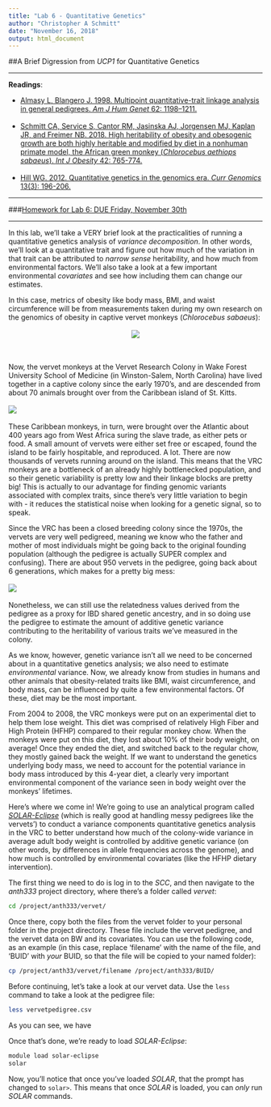 ```yaml
---
title: "Lab 6 - Quantitative Genetics"
author: "Christopher A Schmitt"
date: "November 16, 2018"
output: html_document
---
```


##A Brief Digression from *UCP1* for Quantitative Genetics

***

**Readings**:<ul> 
<li>[Almasy L, Blangero J. 1998. Multipoint quantitative-trait linkage analysis in general pedigrees. *Am J Hum Genet* 62: 1198–1211.]()</li><br>
<li>[Schmitt CA, Service S, Cantor RM, Jasinska AJ, Jorgensen MJ, Kaplan JR, and Freimer NB. 2018. High heritability of obesity and obesogenic growth are both highly heritable and modified by diet in a nonhuman primate model, the African green monkey (*Chlorocebus aethiops sabaeus*). *Int J Obesity* 42: 765-774.]()</li><br>
<li>[Hill WG. 2012. Quantitative genetics in the genomics era. *Curr Genomics* 13(3): 196-206.]()</li></ul>

***

###[Homework for Lab 6: DUE Friday, November 30th](https://fuzzyatelin.github.io/AN333_Fall18/Lab6_Homework.html)

***

In this lab, we'll take a VERY brief look at the practicalities of running a quantitative genetics analysis of *variance decomposition*. In other words, we'll look at a quantitative trait and figure out how much of the variation in that trait can be attributed to *narrow sense* heritability, and how much from environmental factors.  We'll also take a look at a few important environmental *covariates* and see how including them can change our estimates.

In this case, metrics of obesity like body mass, BMI, and waist circumference will be from measurements taken during my own research on the genomics of obesity in captive vervet monkeys (*Chlorocebus sabaeus*):<br><br>
<center>
![](vervet.jpg)
</center><br><br>
Now, the vervet monkeys at the Vervet Research Colony in Wake Forest University School of Medicine (in Winston-Salem, North Carolina) have lived together in a captive colony since the early 1970's, and are descended from about 70 animals brought over from the Caribbean island of St. Kitts. 
<br><br>
![](StKitts.jpg)
<br><br>
These Caribbean monkeys, in turn, were brought over the Atlantic about 400 years ago from West Africa suring the slave trade, as either pets or food. A small amount of vervets were either set free or escaped, found the island to be fairly hospitable, and reproduced. A lot. There are now thousands of vervets running around on the island. This means that the VRC monkeys are a bottleneck of an already highly bottlenecked population, and so their genetic variability is pretty low and their linkage blocks are pretty big! This is actually to our advantage for finding genomic variants associated with complex traits, since there's very little variation to begin with - it reduces the statistical noise when looking for a genetic signal, so to speak. 

Since the VRC has been a closed breeding colony since the 1970s, the vervets are very well pedigreed, meaning we know who the father and mother of most individuals might be going back to the original founding population (although the pedigree is actually SUPER complex and confusing). There are about 950 vervets in the pedigree, going back about 6 generations, which makes for a pretty big mess:
<br><br>
![](vervetped.png)
<br><br>
Nonetheless, we can still use the relatedness values derived from the pedigree as a proxy for IBD shared genetic ancestry, and in so doing use the pedigree to estimate the amount of additive genetic variance contributing to the heritability of various traits we've measured in the colony.

As we know, however, genetic variance isn't all we need to be concerned about in a quantitative genetics analysis; we also need to estimate *environmental* variance. Now, we already know from studies in humans and other animals that obesity-related traits like BMI, waist circumference, and body mass, can be influenced by quite a few environmental factors. Of these, diet may be the most important. 

From 2004 to 2008, the VRC monkeys were put on an experimental diet to help them lose weight. This diet was comprised of relatively High Fiber and High Protein (HFHP) compared to their regular monkey chow. When the monkeys were put on this diet, they lost about 10% of their body weight, on average! Once they ended the diet, and switched back to the regular chow, they mostly gained back the weight. If we want to understand the genetics underlying body mass, we need to account for the potential variance in body mass introduced by this 4-year diet, a clearly very important environmental component of the variance seen in body weight over the monkeys' lifetimes.

Here's where we come in!  We're going to use an analytical program called [*SOLAR-Eclipse*](http://solar-eclipse-genetics.org/index.html) (which is really good at handling messy pedigrees like the vervets') to conduct a variance components quantitative genetics analysis in the VRC to better understand how much of the colony-wide variance in average adult body weight is controlled by additive genetic variance (on other words, by differences in allele frequencies across the genome), and how much is controlled by environmental covariates (like the HFHP dietary intervention).

The first thing we need to do is log in to the *SCC*, and then navigate to the *anth333* project directory, where there's a folder called *vervet*:

```bash
cd /project/anth333/vervet/
```

Once there, copy both the files from the vervet folder to your personal folder in the project directory. These file include the vervet pedigree, and the vervet data on BW and its covariates. You can use the following code, as an example (in this case, replace 'filename' with the name of the file, and 'BUID' with *your* BUID, so that the file will be copied to your named folder):

```bash
cp /project/anth33/vervet/filename /project/anth333/BUID/
```

Before continuing, let's take a look at our vervet data. Use the `less` command to take a look at the pedigree file:

```bash
less vervetpedigree.csv
```

As you can see, we have 

Once that's done, we're ready to load *SOLAR-Eclipse*:

```bash
module load solar-eclipse
solar
```

Now, you'll notice that once you've loaded *SOLAR*, that the prompt has changed to `solar>`. This means that once *SOLAR* is loaded, you can *only* run *SOLAR* commands.


